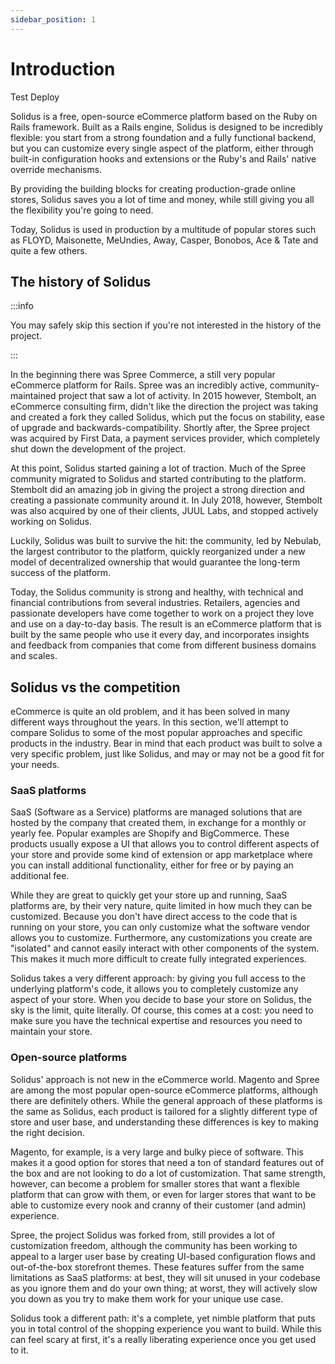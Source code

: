 ```yaml
---
sidebar_position: 1
---
```


# Introduction

Test Deploy

Solidus is a free, open-source eCommerce platform based on the Ruby on Rails framework. Built as a
Rails engine, Solidus is designed to be incredibly flexible: you start from a strong foundation and
a fully functional backend, but you can customize every single aspect of the platform, either
through built-in configuration hooks and extensions or the Ruby's and Rails' native override
mechanisms.

By providing the building blocks for creating production-grade online stores, Solidus saves you a
lot of time and money, while still giving you all the flexibility you're going to need.

Today, Solidus is used in production by a multitude of popular stores such as FLOYD, Maisonette,
MeUndies, Away, Casper, Bonobos, Ace & Tate and quite a few others.

## The history of Solidus

:::info

You may safely skip this section if you're not interested in the history of the project.

:::

In the beginning there was Spree Commerce, a still very popular eCommerce platform for Rails. Spree
was an incredibly active, community-maintained project that saw a lot of activity. In 2015 however,
Stembolt, an eCommerce consulting firm, didn't like the direction the project was taking and created
a fork they called Solidus, which put the focus on stability, ease of upgrade and
backwards-compatibility. Shortly after, the Spree project was acquired by First Data, a payment
services provider, which completely shut down the development of the project.

At this point, Solidus started gaining a lot of traction. Much of the Spree community migrated to
Solidus and started contributing to the platform. Stembolt did an amazing job in giving the project
a strong direction and creating a passionate community around it. In July 2018, however, Stembolt
was also acquired by one of their clients, JUUL Labs, and stopped actively working on Solidus.

Luckily, Solidus was built to survive the hit: the community, led by Nebulab, the largest
contributor to the platform, quickly reorganized under a new model of decentralized ownership that
would guarantee the long-term success of the platform.

Today, the Solidus community is strong and healthy, with technical and financial contributions from
several industries. Retailers, agencies and passionate developers have come together to work on a
project they love and use on a day-to-day basis. The result is an eCommerce platform that is built
by the same people who use it every day, and incorporates insights and feedback from companies that
come from different business domains and scales.

## Solidus vs the competition

eCommerce is quite an old problem, and it has been solved in many different ways throughout the
years. In this section, we'll attempt to compare Solidus to some of the most popular approaches and
specific products in the industry. Bear in mind that each product was built to solve a very specific
problem, just like Solidus, and may or may not be a good fit for your needs.

### SaaS platforms

SaaS \(Software as a Service\) platforms are managed solutions that are hosted by the company that
created them, in exchange for a monthly or yearly fee. Popular examples are Shopify and BigCommerce.
These products usually expose a UI that allows you to control different aspects of your store and
provide some kind of extension or app marketplace where you can install additional functionality,
either for free or by paying an additional fee.

While they are great to quickly get your store up and running, SaaS platforms are, by their very
nature, quite limited in how much they can be customized. Because you don't have direct access to
the code that is running on your store, you can only customize what the software vendor allows you
to customize. Furthermore, any customizations you create are "isolated" and cannot easily interact
with other components of the system. This makes it much more difficult to create fully integrated
experiences.

Solidus takes a very different approach: by giving you full access to the underlying platform's
code, it allows you to completely customize any aspect of your store. When you decide to base your
store on Solidus, the sky is the limit, quite literally. Of course, this comes at a cost: you need
to make sure you have the technical expertise and resources you need to maintain your store.

### Open-source platforms

Solidus' approach is not new in the eCommerce world. Magento and Spree are among the most popular
open-source eCommerce platforms, although there are definitely others. While the general approach of
these platforms is the same as Solidus, each product is tailored for a slightly different type of
store and user base, and understanding these differences is key to making the right decision.

Magento, for example, is a very large and bulky piece of software. This makes it a good option for
stores that need a ton of standard features out of the box and are not looking to do a lot of
customization. That same strength, however, can become a problem for smaller stores that want a
flexible platform that can grow with them, or even for larger stores that want to be able to
customize every nook and cranny of their customer \(and admin\) experience.

Spree, the project Solidus was forked from, still provides a lot of customization freedom, although
the community has been working to appeal to a larger user base by creating UI-based configuration
flows and out-of-the-box storefront themes. These features suffer from the same limitations as SaaS
platforms: at best, they will sit unused in your codebase as you ignore them and do your own thing;
at worst, they will actively slow you down as you try to make them work for your unique use case.

Solidus took a different path: it's a complete, yet nimble platform that puts you in total control
of the shopping experience you want to build. While this can feel scary at first, it's a really
liberating experience once you get used to it.

